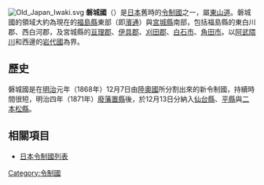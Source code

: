 [[File:Old_Japan_Iwaki.svg|thumb]]
'''磐城國'''（{{jpn|j=磐城国|kyu=磐城國|hg=いわきのくに|hgt=いはきのくに|rm=Iwakinokuni|f=y}}）是[[日本|日本]]舊時的[[令制國|令制國]]之一，屬[[東山道|東山道]]。磐城國的領域大約為現在的[[福島縣|福島縣]]東部（即[[濱通|濱通]]）與[[宮城縣|宮城縣]]南部，包括福島縣的東白川郡、西白河郡，及宮城縣的[[亘理郡|亘理郡]]、[[伊具郡|伊具郡]]、[[刈田郡|刈田郡]]、[[白石市|白石市]]、[[角田市|角田市]]。以[[阿武隈川|阿武隈川]]和西邊的[[岩代國|岩代國]]為界。

== 歷史 ==
磐城國是在[[明治|明治]]元年（1868年）12月7日由[[陸奧國|陸奧國]]所分割出來的新令制國，持續時間很短，明治四年（1871年）[[廢藩置縣|廢藩置縣]]後，於12月13日分納入[[仙台縣|仙台縣]]、[[平縣|平縣]]與[[二本松縣|二本松縣]]。

== 相關項目 ==
*[[日本令制國列表|日本令制國列表]]

{{磐城國的郡}}
{{日本令制國}}
{{DEFAULTSORT:Iwaki}}
[[Category:令制國|Category:令制國]]